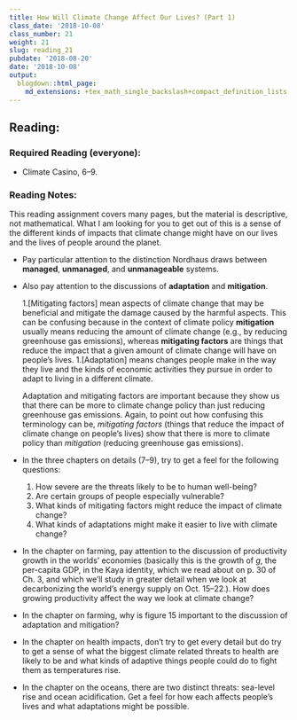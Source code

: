 ```yaml
---
title: How Will Climate Change Affect Our Lives? (Part 1)
class_date: '2018-10-08'
class_number: 21
weight: 21
slug: reading_21
pubdate: '2018-08-20'
date: '2018-10-08'
output:
  blogdown::html_page:
    md_extensions: +tex_math_single_backslash+compact_definition_lists
---
```

## Reading:

### Required Reading (everyone):
* Climate Casino, 6--9.

### Reading Notes:

This reading assignment covers many pages, but the material is descriptive, not mathematical.
What I am looking for you to get out of this is a sense of the different kinds of impacts that climate change might have on our lives and the lives of people around the planet.

* Pay particular attention to the distinction Nordhaus draws between **managed**, **unmanaged**, and **unmanageable** systems.
* Also pay attention to the discussions of **adaptation** and **mitigation**.

    1.[Mitigating factors] mean aspects of climate change that may be beneficial and mitigate the damage caused by the harmful aspects.
    This can be confusing because in the context of climate policy **mitigation** usually means reducing the amount of climate change
    (e.g., by reducing greenhouse gas emissions), whereas
    **mitigating factors** are things that reduce the impact that a given amount of climate change will have on people's lives.
    1.[Adaptation] means changes people make in the way they live and the kinds of economic activities they pursue in order to adapt to living in a different climate.

    Adaptation and mitigating factors are important because they show us that there can be more to climate change policy than just reducing greenhouse gas emissions.
    Again, to point out how confusing this terminology can be, _mitigating factors_ (things that reduce the impact of climate change on people's lives) show that there is more to climate policy than _mitigation_ (reducing greenhouse gas emissions).
* In the three chapters on details (7--9), try to get a feel for the following questions:

    1. How severe are the threats likely to be to human well-being?
    1. Are certain groups of people especially vulnerable?
    1. What kinds of mitigating factors might reduce the impact of climate change?
    1. What kinds of adaptations might make it easier to live with climate change?

* In the chapter on farming, pay attention to the discussion of productivity growth in the worlds' economies (basically this is the growth of $g$, the per-capita GDP, in the Kaya identity, which we read about on p. 30 of Ch. 3, and which we'll study in greater detail when we look at decarbonizing the world's energy supply on Oct. 15--22.). How does growing productivity affect the way we look at climate change?
* In the chapter on farming, why is figure 15 important to the discussion of adaptation and mitigation?
* In the chapter on health impacts, don't try to get every detail but do try to get a sense of what the biggest climate related threats to health are likely to be and what kinds of adaptive things people could do to fight them as temperatures rise.
* In the chapter on the oceans, there are two distinct threats: sea-level rise and ocean acidification. Get a feel for how each affects people's lives and what adaptations might be possible.

